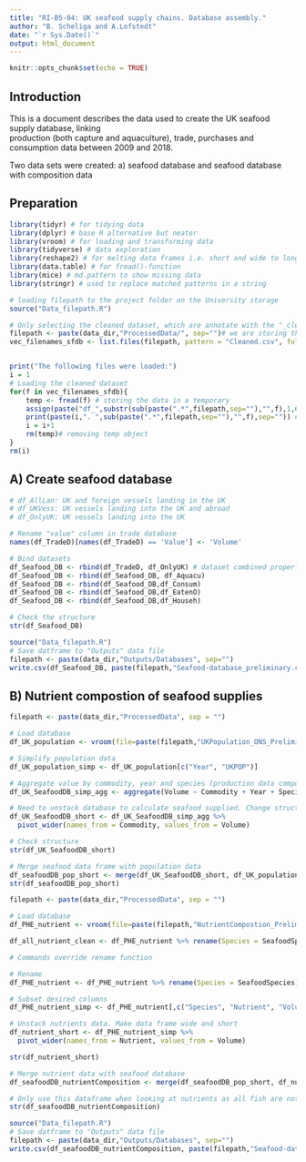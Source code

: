 ```yaml
---
title: "RI-B5-04: UK seafood supply chains. Database assembly."
author: "B. Scheliga and A.Lofstedt"
date: "`r Sys.Date()`"
output: html_document
---
```


```r
knitr::opts_chunk$set(echo = TRUE)
```

## Introduction

This is a document describes the data used to create the UK seafood supply  database, linking  
production (both capture and aquaculture), trade, purchases and consumption data between 2009 and 2018.

Two data sets were created: a) seafood database and seafood database with composition data


## Preparation

```r
library(tidyr) # for tidying data
library(dplyr) # base R alternative but neater
library(vroom) # for loading and transforming data
library(tidyverse) # data exploration 
library(reshape2) # for melting data frames i.e. short and wide to long and thin
library(data.table) # for fread()-function
library(mice) # md.pattern to show missing data
library(stringr) # used to replace matched patterns in a string
```


```r
# loading filepath to the project folder on the University storage
source("Data_filepath.R")

# Only selecting the cleaned dataset, which are annotate with the "_cleaned_sfdb". There might be other processed files in the folder, which we don't want
filepath <- paste(data_dir,"ProcessedData/", sep="")# we are storing the file path here, because we'll need it later
vec_filenames_sfdb <- list.files(filepath, pattern = "Cleaned.csv", full.names = TRUE)


print("The following files were loaded:")
i = 1
# Loading the cleaned dataset
for(f in vec_filenames_sfdb){
    temp <- fread(f) # storing the data in a temporary 
    assign(paste("df_",substr(sub(paste(".*",filepath,sep=""),"",f),1,6),sep=""),temp) # assigning the df a name based on input dataset
    print(paste(i,". ",sub(paste(".*",filepath,sep=""),"",f),sep="")) # print out which dataset files had been used
    i = i+1
    rm(temp)# removing temp object
}
rm(i)

```


## A) Create seafood database

```r
# df_AllLan: UK and foreign vessels landing in the UK
# df_UKVess: UK vessels landing into the UK and abroad
# df_OnlyUK: UK vessels landing into the UK 

# Rename "value" column in trade database
names(df_TradeD)[names(df_TradeD) == 'Value'] <- 'Volume'

# Bind datasets
df_Seafood_DB <- rbind(df_TradeD, df_OnlyUK) # dataset combined properly 
df_Seafood_DB <- rbind(df_Seafood_DB, df_Aquacu)
df_Seafood_DB <- rbind(df_Seafood_DB,df_Consum)
df_Seafood_DB <- rbind(df_Seafood_DB,df_EatenO)
df_Seafood_DB <- rbind(df_Seafood_DB,df_Househ)

# Check the structure
str(df_Seafood_DB)

```


```r
source("Data_filepath.R")
# Save datframe to "Outputs" data file
filepath <- paste(data_dir,"Outputs/Databases", sep="")
write.csv(df_Seafood_DB, paste(filepath,"Seafood-database_preliminary.csv",sep="/"), row.names = FALSE)
```



## B) Nutrient compostion of seafood supplies

```r
filepath <- paste(data_dir,"ProcessedData", sep = "") 
```


```r
# Load database 
df_UK_population <- vroom(file=paste(filepath,"UKPopulation_ONS_PreliminaryCleaned.csv", sep="/"), na = c("NA"))

# Simplify population data
df_UK_population_simp <- df_UK_population[c("Year", "UKPOP")]

```


```r
# Aggregate value by commodity, year and species (production data composed of aquaculture and wild capture)
df_UK_SeafoodDB_simp_agg <- aggregate(Volume ~ Commodity + Year + Species + SpeciesType + SACN, data = df_Seafood_DB, sum)

# Need to unstack database to calculate seafood supplied. Change structure of the data frame- convert to wide and short
df_UK_SeafoodDB_short <- df_UK_SeafoodDB_simp_agg %>%
  pivot_wider(names_from = Commodity, values_from = Volume)

# Check structure
str(df_UK_SeafoodDB_short)

# Merge seafood data frame with population data
df_seafoodDB_pop_short <- merge(df_UK_SeafoodDB_short, df_UK_population_simp, "Year")
str(df_seafoodDB_pop_short)
```



```r
filepath <- paste(data_dir,"ProcessedData", sep = "") 
```

```r
# Load database 
df_PHE_nutrient <- vroom(file=paste(filepath,"NutrientCompostion_PreliminaryCleaned.csv", sep="/"), na = c("NA"))

df_all_nutrient_clean <- df_PHE_nutrient %>% rename(Species = SeafoodSpecies)

# Commands override rename function 

```


```r
# Rename 
df_PHE_nutrient <- df_PHE_nutrient %>% rename(Species = SeafoodSpecies)

# Subset desired columns
df_PHE_nutrient_simp <- df_PHE_nutrient[,c("Species", "Nutrient", "Volume")]

# Unstack nutrients data. Make data frame wide and short
df_nutrient_short <- df_PHE_nutrient_simp %>%
  pivot_wider(names_from = Nutrient, values_from = Volume)

str(df_nutrient_short)
```


```r
# Merge nutrient data with seafood database
df_seafoodDB_nutrientComposition <- merge(df_seafoodDB_pop_short, df_nutrient_short, "Species") 

# Only use this dataframe when looking at nutrients as all fish are not included
str(df_seafoodDB_nutrientComposition)

```


```r
source("Data_filepath.R")
# Save datframe to "Outputs" data file
filepath <- paste(data_dir,"Outputs/Databases", sep="")
write.csv(df_seafoodDB_nutrientComposition, paste(filepath,"Seafood-database_composition_preliminary.csv",sep="/"), row.names = FALSE)
```
